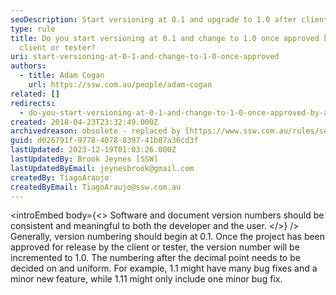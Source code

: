 ```yaml
---
seoDescription: Start versioning at 0.1 and upgrade to 1.0 after client or tester approval for a consistent and meaningful numbering system.
type: rule
title: Do you start versioning at 0.1 and change to 1.0 once approved by a
  client or tester?
uri: start-versioning-at-0-1-and-change-to-1-0-once-approved
authors:
  - title: Adam Cogan
    url: https://ssw.com.au/people/adam-cogan
related: []
redirects:
  - do-you-start-versioning-at-0-1-and-change-to-1-0-once-approved-by-a-client-or-tester
created: 2018-04-23T23:32:49.000Z
archivedreason: obsolete - replaced by [https://www.ssw.com.au/rules/semantic-versioning](/rules/semantic-versioning)
guid: d026791f-9778-4078-8397-41b07a36cd3f
lastUpdated: 2023-12-19T01:03:26.000Z
lastUpdatedBy: Brook Jeynes [SSW]
lastUpdatedByEmail: jeynesbrook@gmail.com
createdBy: TiagoAraujo
createdByEmail: TiagoAraujo@ssw.com.au
---
```


<introEmbed
  body={<>
Software and document version numbers should be consistent and meaningful to both the developer and the user.
  </>}
/>
Generally, version numbering should begin at 0.1. Once the project has been approved for release by the client or tester, the version number will be incremented to 1.0. The numbering after the decimal point needs to be decided on and uniform. For example, 1.1 might have many bug fixes and a minor new feature, while 1.11 might only include one minor bug fix.
